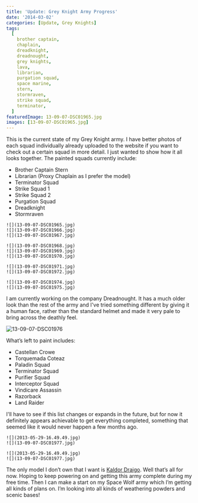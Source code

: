 ```yaml
---
title: 'Update: Grey Knight Army Progress'
date: '2014-03-02'
categories: [Update, Grey Knights]
tags:
  [
    brother captain,
    chaplain,
    dreadknight,
    dreadnought,
    grey knights,
    lava,
    librarian,
    purgation squad,
    space marine,
    stern,
    stormraven,
    strike squad,
    terminator,
  ]
featuredImage: 13-09-07-DSC01965.jpg
images: [13-09-07-DSC01965.jpg]
---
```


This is the current state of my Grey Knight army. I have better photos of each squad individually already uploaded to the website if you want to check out a certain squad in more detail. I just wanted to show how it all looks together. The painted squads currently include:

- Brother Captain Stern
- Librarian (Proxy Chaplain as I prefer the model)
- Terminator Squad
- Strike Squad 1
- Strike Squad 2
- Purgation Squad
- Dreadknight
- Stormraven

```grid|3
![](13-09-07-DSC01965.jpg)
![](13-09-07-DSC01966.jpg)
![](13-09-07-DSC01967.jpg)
```

```grid|3
![](13-09-07-DSC01968.jpg)
![](13-09-07-DSC01969.jpg)
![](13-09-07-DSC01970.jpg)
```

```grid|2
![](13-09-07-DSC01971.jpg)
![](13-09-07-DSC01972.jpg)

```

```grid|2
![](13-09-07-DSC01974.jpg)
![](13-09-07-DSC01975.jpg)
```

I am currently working on the company Dreadnought. It has a much older look than the rest of the army and I've tried something different by giving it a human face, rather than the standard helmet and made it very pale to bring across the deathly feel.

![13-09-07-DSC01976](13-09-07-DSC01976.jpg)

What’s left to paint includes:

- Castellan Crowe
- Torquemada Coteaz
- Paladin Squad
- Terminator Squad
- Purifier Squad
- Interceptor Squad
- Vindicare Assassin
- Razorback
- Land Raider

I'll have to see if this list changes or expands in the future, but for now it definitely appears achievable to get everything completed, something that seemed like it would never happen a few months ago.

```grid|2
![](2013-05-29-16.49.49.jpg)
![](13-09-07-DSC01977.jpg)
```

```grid|2
![](2013-05-29-16.49.49.jpg)
![](13-09-07-DSC01977.jpg)
```

The only model I don’t own that I want is [Kaldor Draigo](http://www.games-workshop.com/gws/catalog/productDetail.jsp?prodId=prod1190020a&_requestid=3489470). Well that’s all for now. Hoping to keep powering on and getting this army complete during my free time. Then I can make a start on my Space Wolf army which I’m getting all kinds of plans on. I’m looking into all kinds of weathering powders and scenic bases!
